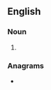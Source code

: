 ==English==

===Noun===
{{head|en|noun plural form}}

# {{plural of|oiler|lang=en}}

===Anagrams===
* {{anagrams|en|a=eilors|elisor|lories|oriels|reoils|soiler}}